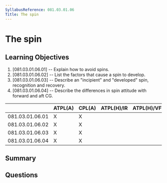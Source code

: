 ```yaml
---
SyllabusReference: 081.03.01.06
Title: The spin
---
```


# The spin

## Learning Objectives

1. [081.03.01.06.01] -- Explain how to avoid spins.
2. [081.03.01.06.02] -- List the factors that cause a spin to develop.
3. [081.03.01.06.03] -- Describe an "incipient" and "developed" spin,
   recognition and recovery.
4. [081.03.01.06.04] -- Describe the differences in spin attitude with forward
   and aft CG.

|                 | ATPL(A) | CPL(A) | ATPL(H)/IR | ATPL(H)/VFR | CPL(H) | IR  | CBIR(A) |
| --------------- | ------- | ------ | ---------- | ----------- | ------ | --- | ------- |
| 081.03.01.06.01 | X       | X      |            |             |        |     |         |
| 081.03.01.06.02 | X       | X      |            |             |        |     |         |
| 081.03.01.06.03 | X       | X      |            |             |        |     |         |
| 081.03.01.06.04 | X       | X      |            |             |        |     |         |

## Summary

## Questions
